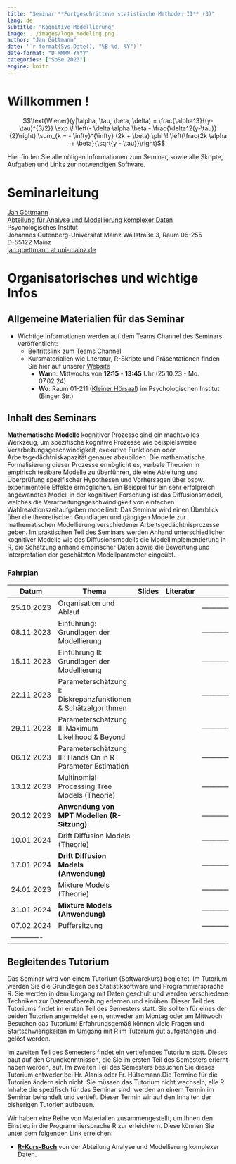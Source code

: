```yaml
---
title: "Seminar **Fortgeschrittene statistische Methoden II** (3)"
lang: de
subtitle: "Kognitive Modellierung"
image: ../images/logo_modeling.png
author: "Jan Göttmann"
date: '`r format(Sys.Date(), "%B %d, %Y")`'
date-format: "D MMMM YYYY"
categories: ["SoSe 2023"]
engine: knitr
---
```


# Willkommen !

$$\text{Wiener}(y|\alpha, \tau, \beta, \delta) =
\frac{\alpha^3}{(y-\tau)^{3/2}} \exp \! \left(- \delta \alpha \beta -
\frac{\delta^2(y-\tau)}{2}\right) \sum_{k = - \infty}^{\infty} (2k +
\beta) \phi \! \left(\frac{2k \alpha + \beta}{\sqrt{y - \tau}}\right)$$

Hier finden Sie alle nötigen Informationen zum Seminar, sowie alle Skripte, Aufgaben und Links zur notwendigen Software.

# Seminarleitung

[Jan Göttmann](https://methoden.amd.psychologie.uni-mainz.de/goettmann/)\
[Abteilung für Analyse und Modellierung komplexer Daten](https://methoden.amd.psychologie.uni-mainz.de/)\
Psychologisches Institut\
Johannes Gutenberg-Universität Mainz Wallstraße 3, Raum 06-255\
D-55122 Mainz\
[jan.goettmann at uni-mainz.de](jan.goettmann@uni-mainz.de)

# Organisatorisches und wichtige Infos

## Allgemeine Materialien für das Seminar

-   Wichtige Informationen werden auf dem Teams Channel des Seminars veröffentlicht:
    -   [Beitrittslink zum Teams Channel](https://teams.microsoft.com/l/team/19%3ayOZU87vQEyXc9WwiR_jODk4Ksh9X_VU8N0N4bFOpWRg1%40thread.tacv2/conversations?groupId=7d8d81c8-8b2e-4b0a-8cf6-eb9b658699be&tenantId=51aa2b30-c9fa-40db-b91a-3a53a8a08d85)
    -   Kursmaterialien wie Literatur, R-Skripte und Präsentationen finden Sie hier auf unserer [Website](https://josealanis.github.io/amdstatsem/)
        -   **Wann**: Mittwochs von **12:15** - **13:45** Uhr (25.10.23 - Mo. 07.02.24).
        -   **Wo**: Raum 01-211 ([Kleiner Hörsaal](https://maps.uni-mainz.de/leaflets/room/E7986DDE-BBDC-46C7-BB1E-02B3B8CDE79E)) im Psychologischen Institut (Binger Str.)

## Inhalt des Seminars

::: justify
**Mathematische Modelle** kognitiver Prozesse sind ein machtvolles Werkzeug, um spezifische kognitive Prozesse wie beispielsweise Verarbeitungsgeschwindigkeit, exekutive Funktionen oder Arbeitsgedächtniskapazität genauer abzubilden. Die mathematische Formalisierung dieser Prozesse ermöglicht es, verbale Theorien in empirisch testbare Modelle zu überführen, die eine Ableitung und Überprüfung spezifischer Hypothesen und Vorhersagen über bspw. experimentelle Effekte ermöglichen. Ein Beispiel für ein sehr erfolgreich angewandtes Modell in der kognitiven Forschung ist das Diffusionsmodell, welches die Verarbeitungsgeschwindigkeit von einfachen Wahlreaktionszeitaufgaben modelliert. Das Seminar wird einen Überblick über die theoretischen Grundlagen und gängigen Modelle zur mathematischen Modellierung verschiedener Arbeitsgedächtnisprozesse geben. Im praktischen Teil des Seminars werden Anhand unterschiedlicher kognitiver Modelle wie des Diffusionsmodells die Modellimplementierung in R, die Schätzung anhand empirischer Daten sowie die Bewertung und Interpretation der geschätzten Modellparameter eingeübt.
:::

### Fahrplan

| Datum      | Thema                                                               | Slides | Literatur |
|------------|---------------------------------------------------------------------|----------|-------------|-------------|
| 25.10.2023 | Organisation und Ablauf                                             |          |             |-------------|
| 08.11.2023 | Einführung: Grundlagen der Modellierung                              |          |             |-------------|
| 15.11.2023 | Einführung II: Grundlagen der Modellierung                           |          |             |-------------|
| 22.11.2023 | Parameterschätzung I: Diskrepanzfunktionen & Schätzalgorithmen       |          |             |-------------|
| 29.11.2023 | Parameterschätzung II: Maximum Likelihood & Beyond                   |          |             |-------------|
| 06.12.2023 | Parameterschätzung III: Hands On in R Parameter Estimation           |          |             |-------------|
| 13.12.2023 | Multinomial Processing Tree Models (Theorie)                         |          |             |-------------|
| 20.12.2023 | **Anwendung von MPT Modellen (R-Sitzung)**                           |          |             |-------------|
| 10.01.2024 | Drift Diffusion Models (Theorie)                                     |          |             |-------------|
| 17.01.2024 | **Drift Diffusion Models (Anwendung)**                               |          |             |-------------|
| 24.01.2023 | Mixture Models (Theorie)                                             |          |             |-------------|
| 31.01.2024 | **Mixture Models (Anwendung)**                                       |          |             |-------------|
| 07.02.2024 | Puffersitzung                                                        |          |             |-------------|
                                                                                       |-------------|

## Begleitendes Tutorium

::: justify
Das Seminar wird von einem Tutorium (Softwarekurs) begleitet. Im Tutorium werden Sie die Grundlagen des Statistiksoftware und Programmiersprache R. Sie werden in dem Umgang mit Daten geschult und werden verschiedene Techniken zur Datenaufbereitung erlernen und einüben. Dieser Teil des Tutoriums findet im ersten Teil des Semesters statt. Sie sollten für eines der beiden Tutorien angemeldet sein, entweder am Montag oder am Mittwoch. Besuchen das Tutorium! Erfahrungsgemäß können viele Fragen und Startschwierigkeiten im Umgang mit R im Tutorium gut aufgefangen und gelöst werden.

Im zweiten Teil des Semesters findet ein vertiefendes Tutorium statt. Dieses baut auf den Grundkenntnissen, die Sie im ersten Teil des Semesters erlernt haben werden, auf. Im zweiten Teil des Semesters besuchen Sie dieses Tutorium entweder bei Hr. Alanis oder Fr. Hülsemann.Die Termine für die Tutorien ändern sich nicht. Sie müssen das Tutorium nicht wechseln, alle R Inhalte die spezifisch für das Seminar sind, werden an einem Termin im Seminar behandelt und vertieft. Dieser Termin wir auf den Inhalten der bisherigen Tutorien aufbauen.

Wir haben eine Reihe von Materialien zusammengestellt, um Ihnen den Einstieg in die Programmiersprache R zur erleichtern. Diese können Sie unter dem folgenden Link erreichen:
:::

::: customIndent
-   [**R-Kurs-Buch**](https://amd-lab.github.io/R-Kurs-Buch/) von der Abteilung Analyse und Modellierung komplexer Daten.
:::
